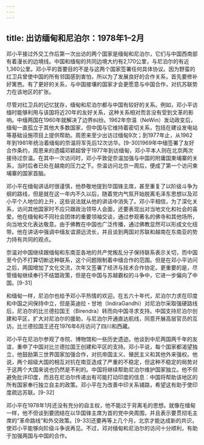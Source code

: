 ```yaml
---
---
---
```

title: 出访缅甸和尼泊尔：1978年1–2月
---



邓小平接过外交工作后第一次出访的两个国家是缅甸和尼泊尔，它们与中国西南部有着漫长的边境线。中国和缅甸的共同边境大约有2,170公里，与尼泊尔的有近1,360公里。邓小平的首要目的不是与这两个国家签署任何具体协议。因为野蛮的红卫兵曾使中国的所有邻国感到害怕，所以为了发展良好的合作关系，首先要修补好篱笆。有了更好的关系，与中国接壤的国家才会更愿意与中国合作，对抗苏联势力在该地区的扩张。

尽管对红卫兵的记忆犹存，缅甸和尼泊尔都与中国有较好的关系。例如，邓小平访缅时能够利用与该国将近20年的友好关系，这种关系相对而言没有受到文革的影响。中缅两国在1960年就解决了边界纠纷。1962年奈温（NeWin）发动政变后，缅甸一直孤立于其他大多数国家，但中国与它维持着密切关系，包括在建设发电站等基础设施项目上提供帮助。周恩来至少出访过缅甸9次；到1977年止，从1962年到1981年统治着缅甸的奈温将军先后12次访华。[9-30]1969年中缅签署了友好合作条约，周恩来的遗孀邓颖超曾于1977年到访缅甸，邓小平本人则在北京两次接待过奈温。在其中一次访问时，邓小平敦促奈温加强与中国的附庸国柬埔寨的关系，当时后者已处在越南的压力之下。奈温访问北京一周后，便成了第一个访问柬埔寨的国家首脑。

邓小平在缅甸讲话时很谨慎，他恭敬地提到华国锋主席，甚至重复了以阶级斗争为纲的路线，但是就在这一年内不久以后，随着党内气氛开始脱离毛泽东思想以及邓小平个人地位的上升，这些说法就从他的讲话中消失了。邓小平相信，为了深化关系，访问其他国家时不应只跟政治领导人会面，还要表现出对当地文化和社会的喜爱。他在缅甸和不同社会团体的重要领袖交谈，通过参观著名的佛寺和其他场所，向当地文化表达敬意。由于佛教在中国也广泛传播，通过佛教显然可以形成文化纽带。他在讲话中强调中缅友谊源远流长，并且谈到两国对苏联和越南在东南亚的势力持有共同的观点。

奈温对中国继续跟缅甸和东南亚各地的共产党叛乱分子保持联系表示关切，而中国至今仍不打算切断这种联系，这个问题限制着中缅合作的范围。但是在邓小平访问之后，两国增加了文化交流，次年又签署了经济与技术合作协定。更重要的是，尽管缅甸继续奉行不结盟政策，但是在中国与苏越霸权的斗争中，它进一步偏向了中国。[9-31]

和缅甸一样，尼泊尔也给予邓小平热情的欢迎。在五六十年代，尼泊尔力求在印度和中国之间保持中立，但是英迪拉・甘地（IndiraGandhi）对尼泊尔采取强硬路线后，尼泊尔的比兰德拉国王（Birendra）转而向中国寻求支持。中国支持尼泊尔创建和平区，扩大对尼泊尔的援助，与尼泊尔开通直达航线，同意开展高层官员的互访。比兰德拉国王还在1976年6月访问了四川和西藏。

邓小平在尼泊尔参观了寺院、博物馆和一些历史遗迹。他谈到中尼两国两千年的友谊，重申了中国对比兰德拉国王创建和平区的支持。邓小平说，每个国家都渴望独立，他鼓励第三世界国家加强合作，对抗帝国主义、殖民主义和其他外来强权。他说，两个超级大国的相互对抗在南亚造成了严重的不稳定，但这种不稳定的局势对于这两个大国来说也仍然是不利的。中国将继续帮助尼泊尔维护国家独立。他不但避免批评印度，而且在尼泊尔传递出有可能打动印度的信息：中国将帮助该地区的所有国家奉行独立自主的政策。邓小平在为改善中印关系铺路，希望这有助于使印度疏远苏联。[9-32]

邓小平在1978年1月还没有充分的自主权，他不能过于背离毛的思想。就像在缅甸一样，他不但谈到要团结在以华国锋主席为首的党中央周围，并且表示要贯彻毛主席的“革命路线”和外交政策。[9-33]还要再等上几个月，北京才能达成新的共识，使邓小平能够向阶级斗争说再见。不过，邓对缅甸和尼泊尔的访问十分顺利，有助于加强两国与中国的合作。
